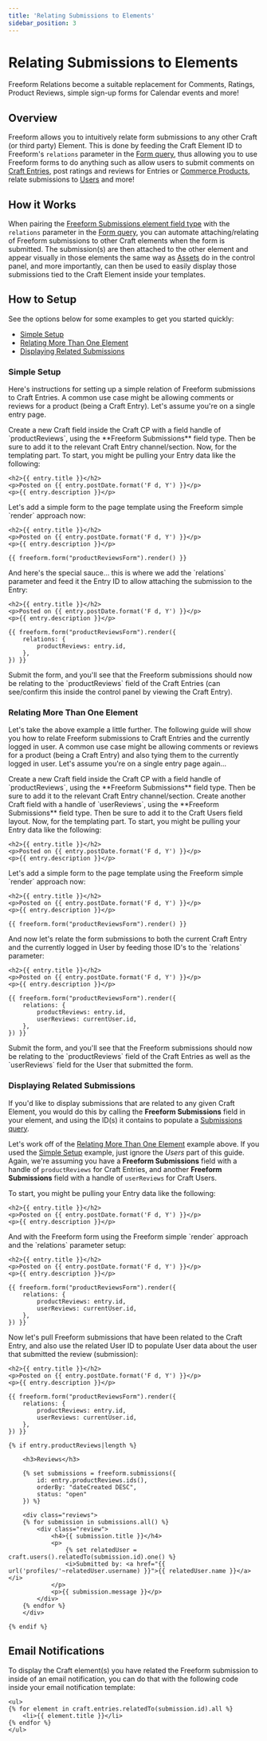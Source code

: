 ```yaml
---
title: 'Relating Submissions to Elements'
sidebar_position: 3
---
```



# Relating Submissions to Elements <Badge type="pro" text="Pro" />

Freeform Relations become a suitable replacement for Comments, Ratings, Product Reviews, simple sign-up forms for Calendar events and more!

## Overview

Freeform allows you to intuitively relate form submissions to any other Craft (or third party) Element. This is done by feeding the Craft Element ID to Freeform's `relations` parameter in the [Form query](../templates/queries/form/), thus allowing you to use Freeform forms to do anything such as allow users to submit comments on [Craft Entries](https://craftcms.com/docs/5.x/reference/element-types/entries.html), post ratings and reviews for Entries or [Commerce Products](https://craftcms.com/docs/commerce/2.x/products.html), relate submissions to [Users](https://craftcms.com/docs/5.x/reference/element-types/users.html) and more!

## How it Works

When pairing the [Freeform Submissions element field type](../submissions/fieldtype/) with the `relations` parameter in the [Form query](../templates/queries/form/), you can automate attaching/relating of Freeform submissions to other Craft elements when the form is submitted. The submission(s) are then attached to the other element and appear visually in those elements the same way as [Assets](https://craftcms.com/docs/5.x/reference/element-types/assets.html) do in the control panel, and more importantly, can then be used to easily display those submissions tied to the Craft Element inside your templates.

## How to Setup

See the options below for some examples to get you started quickly:

- [Simple Setup](#simple-setup)
- [Relating More Than One Element](#relating-more-than-one-element)
- [Displaying Related Submissions](#displaying-related-submissions)

### Simple Setup

Here's instructions for setting up a simple relation of Freeform submissions to Craft Entries. A common use case might be allowing comments or reviews for a product (being a Craft Entry). Let's assume you're on a single entry page.

<VerticalStepWrapper>
<StepMarkdown>
Create a new Craft field inside the Craft CP with a field handle of `productReviews`, using the **Freeform Submissions** field type. Then be sure to add it to the relevant Craft Entry channel/section.
</StepMarkdown>
<StepMarkdown>
Now, for the templating part. To start, you might be pulling your Entry data like the following:

```twig
<h2>{{ entry.title }}</h2>
<p>Posted on {{ entry.postDate.format('F d, Y') }}</p>
<p>{{ entry.description }}</p>
```

</StepMarkdown>
<StepMarkdown>
Let's add a simple form to the page template using the Freeform simple `render` approach now:

```twig {5}
<h2>{{ entry.title }}</h2>
<p>Posted on {{ entry.postDate.format('F d, Y') }}</p>
<p>{{ entry.description }}</p>

{{ freeform.form("productReviewsForm").render() }}
```

</StepMarkdown>
<StepMarkdown>
And here's the special sauce... this is where we add the `relations` parameter and feed it the Entry ID to allow attaching the submission to the Entry:

```twig {6-8}
<h2>{{ entry.title }}</h2>
<p>Posted on {{ entry.postDate.format('F d, Y') }}</p>
<p>{{ entry.description }}</p>

{{ freeform.form("productReviewsForm").render({
    relations: {
        productReviews: entry.id,
    },
}) }}
```

</StepMarkdown>
<StepMarkdown>
Submit the form, and you'll see that the Freeform submissions should now be relating to the `productReviews` field of the Craft Entries (can see/confirm this inside the control panel by viewing the Craft Entry).
</StepMarkdown>
</VerticalStepWrapper>

### Relating More Than One Element

Let's take the above example a little further. The following guide will show you how to relate Freeform submissions to Craft Entries and the currently logged in user. A common use case might be allowing comments or reviews for a product (being a Craft Entry) and also tying them to the currently logged in user. Let's assume you're on a single entry page again...

<VerticalStepWrapper>
<StepMarkdown>
Create a new Craft field inside the Craft CP with a field handle of `productReviews`, using the **Freeform Submissions** field type. Then be sure to add it to the relevant Craft Entry channel/section.
</StepMarkdown>
<StepMarkdown>
Create another Craft field with a handle of `userReviews`, using the **Freeform Submissions** field type. Then be sure to add it to the Craft Users field layout.
</StepMarkdown>
<StepMarkdown>
Now, for the templating part. To start, you might be pulling your Entry data like the following:

```twig
<h2>{{ entry.title }}</h2>
<p>Posted on {{ entry.postDate.format('F d, Y') }}</p>
<p>{{ entry.description }}</p>
```

</StepMarkdown>
<StepMarkdown>
Let's add a simple form to the page template using the Freeform simple `render` approach now:

```twig {5}
<h2>{{ entry.title }}</h2>
<p>Posted on {{ entry.postDate.format('F d, Y') }}</p>
<p>{{ entry.description }}</p>

{{ freeform.form("productReviewsForm").render() }}
```

</StepMarkdown>
<StepMarkdown>
And now let's relate the form submissions to both the current Craft Entry and the currently logged in User by feeding those ID's to the `relations` parameter:

```twig {6-9}
<h2>{{ entry.title }}</h2>
<p>Posted on {{ entry.postDate.format('F d, Y') }}</p>
<p>{{ entry.description }}</p>

{{ freeform.form("productReviewsForm").render({
    relations: {
        productReviews: entry.id,
        userReviews: currentUser.id,
    },
}) }}
```

</StepMarkdown>
<StepMarkdown>
Submit the form, and you'll see that the Freeform submissions should now be relating to the `productReviews` field of the Craft Entries as well as the `userReviews` field for the User that submitted the form.
</StepMarkdown>
</VerticalStepWrapper>

### Displaying Related Submissions

If you'd like to display submissions that are related to any given Craft Element, you would do this by calling the **Freeform Submissions** field in your element, and using the ID(s) it contains to populate a [Submissions query](../templates/queries/submissions/).

Let's work off of the [Relating More Than One Element](#relating-more-than-one-element) example above. If you used the [Simple Setup](#simple-setup) example, just ignore the _Users_ part of this guide. Again, we're assuming you have a **Freeform Submissions** field with a handle of `productReviews` for Craft Entries, and another **Freeform Submissions** field with a handle of `userReviews` for Craft Users.

<VerticalStepWrapper>
<StepMarkdown>
To start, you might be pulling your Entry data like the following:

```twig
<h2>{{ entry.title }}</h2>
<p>Posted on {{ entry.postDate.format('F d, Y') }}</p>
<p>{{ entry.description }}</p>
```

</StepMarkdown>
<StepMarkdown>
And with the Freeform form using the Freeform simple `render` approach and the `relations` parameter setup:

```twig {5-10}
<h2>{{ entry.title }}</h2>
<p>Posted on {{ entry.postDate.format('F d, Y') }}</p>
<p>{{ entry.description }}</p>

{{ freeform.form("productReviewsForm").render({
    relations: {
        productReviews: entry.id,
        userReviews: currentUser.id,
    },
}) }}
```

</StepMarkdown>
<StepMarkdown>
Now let's pull Freeform submissions that have been related to the Craft Entry, and also use the related User ID to populate User data about the user that submitted the review (submission):

```twig {12-35}
<h2>{{ entry.title }}</h2>
<p>Posted on {{ entry.postDate.format('F d, Y') }}</p>
<p>{{ entry.description }}</p>

{{ freeform.form("productReviewsForm").render({
    relations: {
        productReviews: entry.id,
        userReviews: currentUser.id,
    },
}) }}

{% if entry.productReviews|length %}

    <h3>Reviews</h3>

    {% set submissions = freeform.submissions({
        id: entry.productReviews.ids(),
        orderBy: "dateCreated DESC",
        status: "open"
    }) %}

    <div class="reviews">
    {% for submission in submissions.all() %}
        <div class="review">
            <h4>{{ submission.title }}</h4>
            <p>
                {% set relatedUser = craft.users().relatedTo(submission.id).one() %}
                <i>Submitted by: <a href="{{ url('profiles/'~relatedUser.username) }}">{{ relatedUser.name }}</a></i>
            </p>
            <p>{{ submission.message }}</p>
        </div>
    {% endfor %}
    </div>

{% endif %}
```

</StepMarkdown>
</VerticalStepWrapper>

## Email Notifications

To display the Craft element(s) you have related the Freeform submission to inside of an email notification, you can do that with the following code inside your email notification template:

```twig
<ul>
{% for element in craft.entries.relatedTo(submission.id).all %}
    <li>{{ element.title }}</li>
{% endfor %}
</ul>
```
